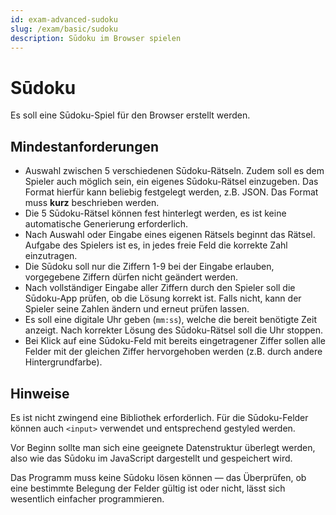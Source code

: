 ```yaml
---
id: exam-advanced-sudoku
slug: /exam/basic/sudoku
description: Sūdoku im Browser spielen
---
```


# Sūdoku

Es soll eine Sūdoku-Spiel für den Browser erstellt werden.

## Mindestanforderungen

* Auswahl zwischen 5 verschiedenen Sūdoku-Rätseln. Zudem soll es dem Spieler
  auch möglich sein, ein eigenes Sūdoku-Rätsel einzugeben. Das Format hierfür
  kann beliebig festgelegt werden, z.B. JSON. Das Format muss __kurz__
  beschrieben werden.
* Die 5 Sūdoku-Rätsel können fest hinterlegt werden, es ist keine automatische Generierung erforderlich.
* Nach Auswahl oder Eingabe eines eigenen Rätsels beginnt das Rätsel. Aufgabe
  des Spielers ist es, in jedes freie Feld die korrekte Zahl einzutragen.
* Die Sūdoku soll nur die Ziffern 1-9 bei der Eingabe erlauben, vorgegebene
  Ziffern dürfen nicht geändert werden.
* Nach vollständiger Eingabe aller Ziffern durch den Spieler soll die Sūdoku-App
  prüfen, ob die Lösung korrekt ist. Falls nicht, kann der Spieler seine Zahlen
  ändern und erneut prüfen lassen.
* Es soll eine digitale Uhr geben (`mm:ss`), welche die bereit benötigte
  Zeit anzeigt. Nach korrekter Lösung des Sūdoku-Rätsel soll die Uhr stoppen.
* Bei Klick auf eine Sūdoku-Feld mit bereits eingetragener Ziffer sollen alle
  Felder mit der gleichen Ziffer hervorgehoben werden (z.B. durch andere Hintergrundfarbe).

## Hinweise

Es ist nicht zwingend eine Bibliothek erforderlich. Für die Sūdoku-Felder
können auch `<input>` verwendet und entsprechend gestyled werden.

Vor Beginn sollte man sich eine geeignete Datenstruktur überlegt werden, also
wie das Sūdoku im JavaScript dargestellt und gespeichert wird.

Das Programm muss keine Sūdoku lösen können &mdash; das Überprüfen, ob eine
bestimmte Belegung der Felder gültig ist oder nicht, lässt sich wesentlich einfacher
programmieren.